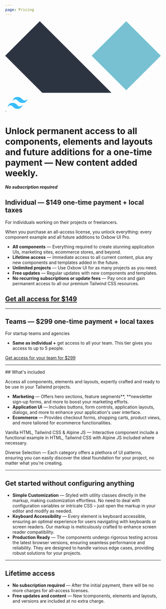 ```yaml
---
page: Pricing
---
```


<div class="flex items-center gap-4 mb-4">
    <svg viewBox="0 0 256 118" class="flex-none stroke-current size-5 inline" astro-icon="logos:alpinejs-icon" aria-label="Alpine"> <path d="M199.111 0 256 56.64l-56.889 56.639-56.889-56.64z" fill="#77C1D2"></path><path d="m56.889 0 117.938 117.42H61.049L0 56.64z" fill="#2D3441"></path></svg>
    ·
    <svg class="flex-none size-5 stroke-current  inline" viewBox="0 0 256 154" aria-label="Tailwind CSS" astro-icon="logos:tailwindcss-icon" height="64" width="64"><path d="M128 0C93.867 0 72.533 17.067 64 51.2 76.8 34.133 91.733 27.733 108.8 32c9.737 2.434 16.697 9.999 24.401 17.318C145.751 62.057 160.275 76.8 192 76.8c34.133 0 55.467-17.067 64-51.2-12.8 17.067-27.733 23.467-44.8 19.2-9.737-2.434-16.697-9.999-24.401-17.318C174.249 14.743 159.725 0 128 0zM64 76.8C29.867 76.8 8.533 93.867 0 128c12.8-17.067 27.733-23.467 44.8-19.2 9.737 2.434 16.697 9.999 24.401 17.318C81.751 138.857 96.275 153.6 128 153.6c34.133 0 55.467-17.067 64-51.2-12.8 17.067-27.733 23.467-44.8 19.2-9.737-2.434-16.697-9.999-24.401-17.318C110.249 91.543 95.725 76.8 64 76.8z" fill="#38bdf9" stroke="#38bdf9"></path></svg>
</div>

# Unlock permanent access to all components, elements and layouts and future additions for a one-time payment — New content added weekly.
**_No subscription required_**


## Individual —  **$149 one-time payment + local taxes**

For individuals working on their projects or freelancers.

When you purchase an all-access license, you unlock everything: every component example and all future additions to Oxbow UI Pro.

- **All components** — Everything required to create stunning application UIs, marketing sites, ecommerce stores, and beyond.
- **Lifetime access** — Immediate access to all current content, plus any new components and templates added in the future.
- **Unlimited projects** — Use Oxbow UI for as many projects as you need.
- **Free updates** — Regular updates with new components and templates.
- **No recurring subscriptions or update fees** — Pay once and gain permanent access to all our premium Tailwind CSS resources.

## <a href="/api/buy/individual" type="submit" class="inline-flex items-center justify-between w-full gap-4 px-4 py-3 h-10 text-sm font-medium text-white duration-300 transition rounded-lg bg-accent-500 group active:transition-none outline-offset-2 hover:bg-accent-600   ring-4 ring-blue-50 not-prose " aria-label="Get your link"> Get all access for <span> $149</span></a>

---

## Teams —  **$299 one-time payment + local taxes**

For startup teams and agencies

- **Same as individual +** get access to all your team. This tier gives you access to up to 5 people.

<a href="/api/buy/team" type="submit" class="inline-flex items-center justify-between w-full gap-4 px-4 py-3 h-10 text-sm font-medium text-white transition rounded-lg bg-blue-950 group active:text-blue-200 active:transition-none outline-offset-2 hover:bg-blue-900 hover:text-white  ring-4 ring-blue-50 not-prose duration-300" aria-label="Get your link"> Get access for your team for
<span> $299</span> </a>

---
<PaymentBrands />
## What's included

Access all components, elements and layouts, expertly crafted and ready to be use in your Tailwind projects.

- **Marketing** — Offers hero sections, feature segments**, **newsletter sign-up forms, and more to boost your marketing efforts.
- **Application UI** — Includes buttons, form controls, application layouts, dialogs, and more to enhance your application's user interface.
- **Ecommerce** — Provides checkout forms, shopping carts, product views, and more tailored for ecommerce functionalities.

Vanilla HTML, Tailwind CSS & Alpine JS — Interactive component include a functional example in HTML, Tailwind CSS with Alpine JS included where necessary.

Diverse Selection — Each category offers a plethora of UI patterns, ensuring you can easily discover the ideal foundation for your project, no matter what you're creating.

---

## Get started without configuring anything

- **Simple Customization** — Styled with utility classes directly in the markup, making customization effortless. No need to deal with configuration variables or intricate CSS – just open the markup in your editor and modify as needed.
- **Keyboard Accessibility** — Every element is keyboard accessible, ensuring an optimal experience for users navigating with keyboards or screen readers. Our markup is meticulously crafted to enhance screen reader compatibility.
- **Production Ready** — The components undergo rigorous testing across the latest browser versions, ensuring seamless performance and reliability. They are designed to handle various edge cases, providing robust solutions for your projects.

---

## Lifetime access

- **No subscription required** — After the initial payment, there will be no more charges for all-access licenses.
- **Free updates and content** — New tcomponents, elements and layouts, and versions are included at no extra charge.
